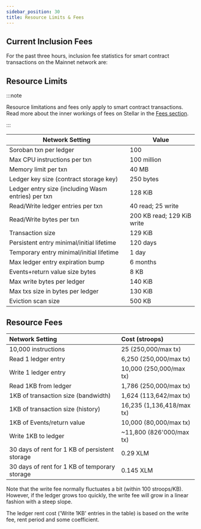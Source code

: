 ```yaml
---
sidebar_position: 30
title: Resource Limits & Fees
---
```



## Current Inclusion Fees

For the past three hours, inclusion fee statistics for smart contract transactions on the Mainnet network are:

<CanvasFeeGraphs />

## Resource Limits

:::note

Resource limitations and fees only apply to smart contract transactions. Read more about the inner workings of fees on Stellar in the [Fees section](../learn/fundamentals/fees-resource-limits-metering.mdx).

:::

| Network Setting | Value |
| --- | --- |
| Soroban txn per ledger | 100 |
| Max CPU instructions per txn | 100 million |
| Memory limit per txn | 40 MB |
| Ledger key size (contract storage key) | 250 bytes |
| Ledger entry size (including Wasm entries) per txn | 128 KiB |
| Read/Write ledger entries per txn | 40 read; 25 write |
| Read/Write bytes per txn | 200 KB read; 129 KiB write |
| Transaction size | 129 KiB |
| Persistent entry minimal/initial lifetime | 120 days |
| Temporary entry minimal/initial lifetime | 1 day |
| Max ledger entry expiration bump | 6 months |
| Events+return value size bytes | 8 KB |
| Max write bytes per ledger | 140 KiB |
| Max txs size in bytes per ledger | 130 KiB |
| Eviction scan size | 500 KB |

## Resource Fees

| Network Setting                                | Cost (stroops)            |
| :--------------------------------------------- | :------------------------ |
| 10,000 instructions                            | 25 (250,000/max tx)       |
| Read 1 ledger entry                            | 6,250 (250,000/max tx)    |
| Write 1 ledger entry                           | 10,000 (250,000/max tx)   |
| Read 1KB from ledger                           | 1,786 (250,000/max tx)    |
| 1KB of transaction size (bandwidth)            | 1,624 (113,642/max tx)    |
| 1KB of transaction size (history)              | 16,235 (1,136,418/max tx) |
| 1KB of Events/return value                     | 10,000 (80,000/max tx)    |
| Write 1KB to ledger                            | ~11,800 (826'000/max tx)  |
| 30 days of rent for 1 KB of persistent storage | 0.29 XLM                  |
| 30 days of rent for 1 KB of temporary storage  | 0.145 XLM                 |

Note that the write fee normally fluctuates a bit (within 100 stroops/KB). However, if the ledger grows too quickly, the write fee will grow in a linear fashion with a steep slope.

The ledger rent cost ('Write 1KB' entries in the table) is based on the write fee, rent period and some coefficient.
